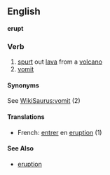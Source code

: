 ==English==
'''erupt'''
===Verb===
# [[spurt]] out [[lava]] from a [[volcano]]
# [[vomit]]
====Synonyms====
See [[WikiSaurus:vomit]] (2)
====Translations====
*French: [[entrer]] en [[eruption]] (1)

====See Also====
*[[eruption]]